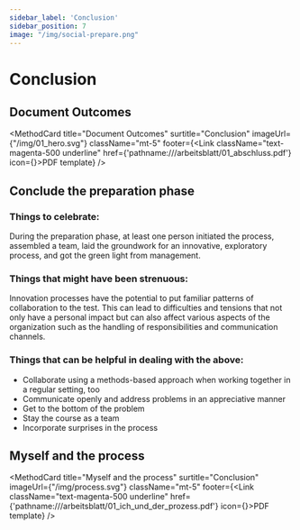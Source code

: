 ```yaml
---
sidebar_label: 'Conclusion'
sidebar_position: 7
image: "/img/social-prepare.png"
---
```



# Conclusion

## Document Outcomes

<MethodCard
  title="Document Outcomes"
  surtitle="Conclusion"
  imageUrl={"/img/01_hero.svg"}
  className="mt-5"
  footer={<Link className="text-magenta-500 underline" href={'pathname:///arbeitsblatt/01_abschluss.pdf'} icon={<EditIcon className="w-3 h-3 text-inherit" />}>PDF template</Link>}
/>

## Conclude the preparation phase

### Things to celebrate:

During the preparation phase, at least one person initiated the process, assembled a team, laid the groundwork for an innovative, exploratory process, and got the green light from management.

### Things that might have been strenuous:

Innovation processes have the potential to put familiar patterns of collaboration to the test. This can lead to difficulties and tensions that not only have a personal impact but can also affect various aspects of the organization such as the handling of responsibilities and communication channels.

### Things that can be helpful in dealing with the above:

- Collaborate using a methods-based approach when working together in a regular setting, too 
- Communicate openly and address problems in an appreciative manner
- Get to the bottom of the problem
- Stay the course as a team
- Incorporate surprises in the process 

## Myself and the process

<MethodCard
  title="Myself and the process"
  surtitle="Conclusion"
  imageUrl={"/img/process.svg"}
  className="mt-5"
  footer={<Link className="text-magenta-500 underline" href={'pathname:///arbeitsblatt/01_ich_und_der_prozess.pdf'} icon={<EditIcon className="w-3 h-3 text-inherit" />}>PDF template</Link>}
/>